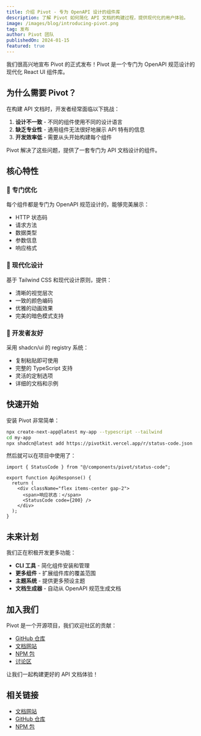 ```yaml
---
title: 介绍 Pivot - 专为 OpenAPI 设计的组件库
description: 了解 Pivot 如何简化 API 文档的构建过程，提供现代化的用户体验。
image: /images/blog/introducing-pivot.png
tag: 发布
author: Pivot 团队
publishedOn: 2024-01-15
featured: true
---
```


我们很高兴地宣布 Pivot 的正式发布！Pivot 是一个专门为 OpenAPI 规范设计的现代化 React UI 组件库。

## 为什么需要 Pivot？

在构建 API 文档时，开发者经常面临以下挑战：

1. **设计不一致** - 不同的组件使用不同的设计语言
2. **缺乏专业性** - 通用组件无法很好地展示 API 特有的信息
3. **开发效率低** - 需要从头开始构建每个组件

Pivot 解决了这些问题，提供了一套专门为 API 文档设计的组件。

## 核心特性

### 🎯 专门优化

每个组件都是专门为 OpenAPI 规范设计的，能够完美展示：

- HTTP 状态码
- 请求方法
- 数据类型
- 参数信息
- 响应格式

### 🎨 现代化设计

基于 Tailwind CSS 和现代设计原则，提供：

- 清晰的视觉层次
- 一致的颜色编码
- 优雅的动画效果
- 完美的暗色模式支持

### 🚀 开发者友好

采用 shadcn/ui 的 registry 系统：

- 复制粘贴即可使用
- 完整的 TypeScript 支持
- 灵活的定制选项
- 详细的文档和示例

## 快速开始

安装 Pivot 非常简单：

```bash
npx create-next-app@latest my-app --typescript --tailwind
cd my-app
npx shadcn@latest add https://pivotkit.vercel.app/r/status-code.json
```

然后就可以在项目中使用了：

```tsx
import { StatusCode } from "@/components/pivot/status-code";

export function ApiResponse() {
  return (
    <div className="flex items-center gap-2">
      <span>响应状态：</span>
      <StatusCode code={200} />
    </div>
  );
}
```

## 未来计划

我们正在积极开发更多功能：

- **CLI 工具** - 简化组件安装和管理
- **更多组件** - 扩展组件库的覆盖范围
- **主题系统** - 提供更多预设主题
- **文档生成器** - 自动从 OpenAPI 规范生成文档

## 加入我们

Pivot 是一个开源项目，我们欢迎社区的贡献：

- [GitHub 仓库](https://github.com/overtrue/pivot)
- [文档网站](https://pivotkit.vercel.app)
- [NPM 包](https://www.npmjs.com/package/@overtrue/pivot)
- [讨论区](https://github.com/overtrue/pivot/discussions)

让我们一起构建更好的 API 文档体验！

## 相关链接

- [文档网站](https://pivotkit.vercel.app)
- [GitHub 仓库](https://github.com/overtrue/pivot)
- [NPM 包](https://www.npmjs.com/package/@overtrue/pivot)
